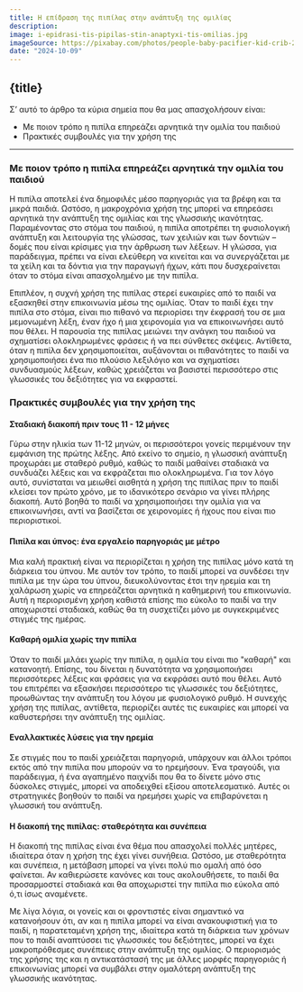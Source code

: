 ```yaml
---
title: Η επίδραση της πιπίλας στην ανάπτυξη της ομιλίας
description:
image: i-epidrasi-tis-pipilas-stin-anaptyxi-tis-omilias.jpg
imageSource: https://pixabay.com/photos/people-baby-pacifier-kid-crib-2590291/
date: "2024-10-09"
---
```


## {title}

Σ’ αυτό το άρθρο τα κύρια σημεία που θα μας απασχολήσουν είναι:

- Με ποιον τρόπο η πιπίλα επηρεάζει αρνητικά την ομιλία του παιδιού
- Πρακτικές συμβουλές για την χρήση της

---

### Με ποιον τρόπο η πιπίλα επηρεάζει αρνητικά την ομιλία του παιδιού

Η πιπίλα αποτελεί ένα δημοφιλές μέσο παρηγοριάς για τα βρέφη και τα μικρά παιδιά. Ωστόσο, η μακροχρόνια χρήση της μπορεί να επηρεάσει αρνητικά την ανάπτυξη της ομιλίας και της γλωσσικής ικανότητας. Παραμένοντας στο στόμα του παιδιού, η πιπίλα αποτρέπει τη φυσιολογική ανάπτυξη και λειτουργία της γλώσσας, των χειλιών και των δοντιών – δομές που είναι κρίσιμες για την άρθρωση των λέξεων. Η γλώσσα, για παράδειγμα, πρέπει να είναι ελεύθερη να κινείται και να συνεργάζεται με τα χείλη και τα δόντια για την παραγωγή ήχων, κάτι που δυσχεραίνεται όταν το στόμα είναι απασχολημένο με την πιπίλα.

Επιπλέον, η συχνή χρήση της πιπίλας στερεί ευκαιρίες από το παιδί να εξασκηθεί στην επικοινωνία μέσω της ομιλίας. Όταν το παιδί έχει την πιπίλα στο στόμα, είναι πιο πιθανό να περιορίσει την έκφρασή του σε μια μεμονωμένη λέξη, έναν ήχο ή μια χειρονομία για να επικοινωνήσει αυτό που θέλει. Η παρουσία της πιπίλας μειώνει την ανάγκη του παιδιού να σχηματίσει ολοκληρωμένες φράσεις ή να πει σύνθετες σκέψεις. Αντίθετα, όταν η πιπίλα δεν χρησιμοποιείται, αυξάνονται οι πιθανότητες το παιδί να χρησιμοποιήσει ένα πιο πλούσιο λεξιλόγιο και να σχηματίσει συνδυασμούς λέξεων, καθώς χρειάζεται να βασιστεί περισσότερο στις γλωσσικές του δεξιότητες για να εκφραστεί.

### Πρακτικές συμβουλές για την χρήση της

#### Σταδιακή διακοπή πριν τους 11 - 12 μήνες

Γύρω στην ηλικία των 11-12 μηνών, οι περισσότεροι γονείς περιμένουν την εμφάνιση της πρώτης λέξης. Από εκείνο το σημείο, η γλωσσική ανάπτυξη προχωράει με σταθερό ρυθμό, καθώς το παιδί μαθαίνει σταδιακά να συνδυάζει λέξεις και να εκφράζεται πιο ολοκληρωμένα. Για τον λόγο αυτό, συνίσταται να μειωθεί αισθητά η χρήση της πιπίλας πριν το παιδί κλείσει τον πρώτο χρόνο, με το ιδανικότερο σενάριο να γίνει πλήρης διακοπή. Αυτό βοηθά το παιδί να χρησιμοποιήσει την ομιλία για να επικοινωνήσει, αντί να βασίζεται σε χειρονομίες ή ήχους που είναι πιο περιοριστικοί.

#### Πιπίλα και ύπνος: ένα εργαλείο παρηγοριάς με μέτρο

Μια καλή πρακτική είναι να περιορίζεται η χρήση της πιπίλας μόνο κατά τη διάρκεια του ύπνου. Με αυτόν τον τρόπο, το παιδί μπορεί να συνδέσει την πιπίλα με την ώρα του ύπνου, διευκολύνοντας έτσι την ηρεμία και τη χαλάρωση χωρίς να επηρεάζεται αρνητικά η καθημερινή του επικοινωνία. Αυτή η περιορισμένη χρήση καθιστά επίσης πιο εύκολο το παιδί να την αποχωριστεί σταδιακά, καθώς θα τη συσχετίζει μόνο με συγκεκριμένες στιγμές της ημέρας.

#### Καθαρή ομιλία χωρίς την πιπίλα

Όταν το παιδί μιλάει χωρίς την πιπίλα, η ομιλία του είναι πιο "καθαρή" και κατανοητή. Επίσης, του δίνεται η δυνατότητα να χρησιμοποιήσει περισσότερες λέξεις και φράσεις για να εκφράσει αυτό που θέλει. Αυτό του επιτρέπει να εξασκήσει περισσότερο τις γλωσσικές του δεξιότητες, προωθώντας την ανάπτυξη του λόγου με φυσιολογικό ρυθμό. Η συνεχής χρήση της πιπίλας, αντίθετα, περιορίζει αυτές τις ευκαιρίες και μπορεί να καθυστερήσει την ανάπτυξη της ομιλίας.

#### Εναλλακτικές λύσεις για την ηρεμία

Σε στιγμές που το παιδί χρειάζεται παρηγοριά, υπάρχουν και άλλοι τρόποι εκτός από την πιπίλα που μπορούν να το ηρεμήσουν. Ένα τραγούδι, για παράδειγμα, ή ένα αγαπημένο παιχνίδι που θα το δίνετε μόνο στις δύσκολες στιγμές, μπορεί να αποδειχθεί εξίσου αποτελεσματικό. Αυτές οι στρατηγικές βοηθούν το παιδί να ηρεμήσει χωρίς να επιβαρύνεται η γλωσσική του ανάπτυξη.

#### Η διακοπή της πιπίλας: σταθερότητα και συνέπεια

Η διακοπή της πιπίλας είναι ένα θέμα που απασχολεί πολλές μητέρες, ιδιαίτερα όταν η χρήση της έχει γίνει συνήθεια. Ωστόσο, με σταθερότητα και συνέπεια, η μετάβαση μπορεί να γίνει πολύ πιο ομαλή από όσο φαίνεται. Αν καθιερώσετε κανόνες και τους ακολουθήσετε, το παιδί θα προσαρμοστεί σταδιακά και θα αποχωριστεί την πιπίλα πιο εύκολα από ό,τι ίσως αναμένετε.

Με λίγα λόγια, οι γονείς και οι φροντιστές είναι σημαντικό να κατανοήσουν ότι, αν και η πιπίλα μπορεί να είναι ανακουφιστική για το παιδί, η παρατεταμένη χρήση της, ιδιαίτερα κατά τη διάρκεια των χρόνων που το παιδί αναπτύσσει τις γλωσσικές του δεξιότητες, μπορεί να έχει μακροπρόθεσμες συνέπειες στην ανάπτυξη της ομιλίας. Ο περιορισμός της χρήσης της και η αντικατάστασή της με άλλες μορφές παρηγοριάς ή επικοινωνίας μπορεί να συμβάλει στην ομαλότερη ανάπτυξη της γλωσσικής ικανότητας.
